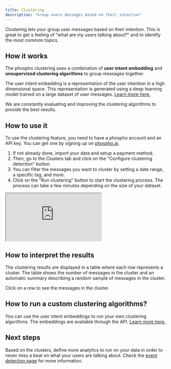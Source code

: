 ```yaml
---
title: Clustering
description: "Group users messages based on their intention"
---
```


Clustering lets your group user messages based on their intention. This is great to get a feeling of "what are my users talking about?" and to identify the most common topics.

## How it works

The phospho clustering uses a combination of **user intent embedding** and **unsupervized clustering algorithms** to group messages together. 

The user intent embedding is a representation of the user intention in a high dimensional space. This representation is generated using a deep learning model trained on a large dataset of user messages. [Learn more here.](https://research.phospho.ai/phospho_intent_embed.pdf)

We are constantly evaluating and improving the clustering algorithms to provide the best results.

## How to use it

To use the clustering feature, you need to have a phospho account and an API key. You can get one by signing up on [phospho.ai](https://platform.phospho.ai). 

1. If not already done, import your data and setup a payment method. 
2. Then, go to the Clusters tab and click on the "Configure clustering detection" button.
3. You can filter the messages you want to cluster by setting a date range, a specific tag, and more.
4. Click on the "Run clustering" button to start the clustering process. The process can take a few minutes depending on the size of your dataset.

<iframe
  className="w-full aspect-video"
  src="https://www.youtube.com/embed/WwvBXJieiW0?si=q--tDY1iqON0GHo5"
  allowFullScreen
></iframe>

## How to interpret the results

The clustering results are displayed in a table where each row represents a cluster. The table shows the number of messages in the cluster and an automatic summary describing a random sample of messages in the cluster.

Click on a row to see the messages in the cluster.

## How to run a custom clustering algorithms?

You can use the user intent embeddings to run your own clustering algorithms. The embeddings are available through the API. [Learn more here.](/models/embeddings)

## Next steps

Based on the clusters, define more analytics to run on your data in order to never miss a beat on what your users are talking about. Check the [event detection page](/analytics/events) for more information.


